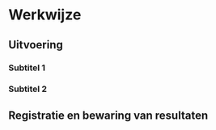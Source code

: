 # Werkwijze

## Uitvoering

```{=html}
<!--
Gedetailleerde omschrijving van alle stappen die doorlopen moeten worden om het protocol uit te voeren.
Subtitels gebruiken om elke stap te omschrijven.
-->
```
### Subtitel 1

### Subtitel 2

## Registratie en bewaring van resultaten

```{=html}
<!--
Opsomming van alle resultaten die bekomen worden na de uitvoering van het protocol en hoe die resultaten geregistreerd, bewaard of opgeslagen moeten worden.
Voor metingen of observaties: verwijs naar invulformulier (met versienummer; invulformulier toevoegen in bijlage; eventueel bepaalde zaken van invulformulier verduidelijken) en/of naar apparatuur en/of softwareprogramma indien gegevens digitaal worden ingevoerd (verwijs naar `sip` (standaard instrument protocol, `<protocol-code>-YYYY.NN`) indien beschikbaar; indien geen sip beschikbaar, geef de nodige instructies om gegevens op gepaste wijzen in te kunnen geven).
Voor staalnames: geef aan hoe de stalen bewaard, gelabeld en vervoerd moeten worden.
Geef aan of de stalen voorbehandeld moeten worden.
Voor digitale foto’s en/of andere digitale bestanden: geef aan hoe en waar deze bestanden moeten worden opgeslagen.
Geef eventueel aan welke bestandsnamen aan de bestanden moeten gegeven worden.
-->
```
